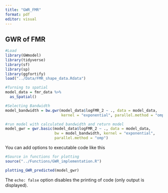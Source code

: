 ```yaml
---
title: "GWR_FMR"
format: pdf
editor: visual
---
```


## GWR of FMR

```r
#Load
library(GWmodel)
library(tidyverse)
library(sf)
library(sp)
library(ggfortify)
load("../Data/FMR_shape_data.Rdata")

#Turning to spatial
model_data = fmr_data %>% 
  as_Spatial()

#Selecting Bandwidth
model_bandwidth = bw.gwr(model_data$logFMR_2 ~ ., data = model_data,
                         kernel = "exponential", parallel.method = "omp")

#run model with calculated bandwidth and return model
model_gwr = gwr.basic(model_data$logFMR_2 ~ ., data = model_data,
                      bw = model_bandwidth, kernel = "exponential", 
                      parallel.method = "omp")
```

You can add options to executable code like this

```r
#Source in functions for plotting
source("../Functions/GWR_implementation.R")

plotting_GWR_predicted(model_gwr)
```

The `echo: false` option disables the printing of code (only output is displayed).
